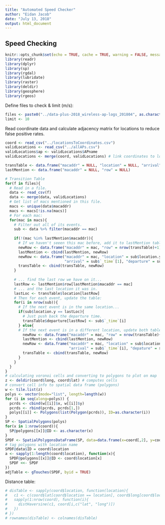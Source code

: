 ```yaml
---
title: "Automated Speed Checker"
author: "Eidan Jacob"
date: "July 13, 2018"
output: html_document
---
```


## Speed Checking
```r
knitr::opts_chunk$set(echo = TRUE, cache = TRUE, warning = FALSE, message = FALSE)
library(readr)
library(dplyr)
library(sp)
library(rgdal)
library(lubridate)
library(raster)
library(deldir)
library(geosphere)
library(rgeos)
```

Define files to check & limit (m/s):
```r
files <- paste0("../data-plus-2018_wireless-ap-logs_201804", as.character(18:30), ".csv")
limit <- 10
```

Read coordinate data and calculate adjacency matrix for locations to reduce false positive rates.
```r
coord <- read_csv("../locationsToCoordinates.csv")
validLocations <- read_csv("../allAPs.csv")
validLocations$ap <- validLocations$APname
validLocations <- merge(coord, validLocations) # link coordinates to locations

transTable <- data.frame("macaddr" = NULL, "location" = NULL, "arrival" = NULL, "departure" = NULL)
lastMention <- data.frame("macaddr" = NULL, "row" = NULL)

# Transition Table
for(f in files){
  # Read in a file.
  data <- read_csv(f)
  data <- merge(data, validLocations)
  # Get list of macs mentioned in this file.
  macs <- unique(data$macaddr)
  macs <- macs[!is.na(macs)]
  # For each mac:
  for(mac in macs){
    # Filter out all of its events.
    sub <- data %>% filter(macaddr == mac)
    
    if(!(mac %in% lastMention$macaddr)){
      # If we haven't seeen this mac before, add it to lastMention table + transTable
      newRow <- data.frame("macaddr" = mac, "row" = nrow(transTable)+1)
      lastMention <- cbind(lastMention, newRow)
      newRow <- data.frame("macaddr" = mac, "location" = sub$location.y[1], 
                           "arrival" = sub$`_time`[1], "departure" = sub$`_time`[1])
      transTable <- cbind(transTable, newRow)
    }
    
    # ... find the last row we have on it...
    lastRow <- lastMention$row[lastMention$macaddr == mac]
    # ... and the last location it was in.
    lastLoc <- transTable$location[lastRow]
    # Then for each event, update the table:
    for(i in nrow(sub)){
      # If the next event is in the same location...
      if(sub$location.y == lastLoc){
        # Just push back the departure time.
        transTable$departure[lastRow] <- sub$`_time`[i]
      } else{
      # If the next event is in a different location, update both tables
        newRow <- data.frame("macaddr" = mac, "row" = nrow(transTable)+1)
        lastMention <- cbind(lastMention, newRow)
        newRow <- data.frame("macaddr" = mac, "location" = sub$location.y[i],
                             "arrival" = sub$`_time`[i], "depature" = sub$`_time`[i])
        transTable <- cbind(transTable, newRow)
      }
    }
  }
}
# calculating voronoi cells and converting to polygons to plot on map
z <- deldir(coord$long, coord$lat) # computes cells
# convert cell info to spatial data frame (polygons)
w <- tile.list(z)
polys <- vector(mode="list", length=length(w))
for (i in seq(along=polys)) {
  pcrds <- cbind(w[[i]]$x, w[[i]]$y)
  pcrds <- rbind(pcrds, pcrds[1,])
  polys[[i]] <- Polygons(list(Polygon(pcrds)), ID=as.character(i))
}
SP <- SpatialPolygons(polys)
for(x in 1:nrow(coord)){
  SP@polygons[[x]]@ID <- as.character(x)
}
SPDF <- SpatialPolygonsDataFrame(SP, data=data.frame(x=coord[,2], y=coord[,3]))
# tag polygons with location name
SPDF@data$ID = coord$location
a <- sapply(1:length(coord$location), function(x){
  SPDF@polygons[[x]]@ID <- coord$location[x]
  SPDF <<- SPDF
})
adjTable <- gTouches(SPDF, byid = TRUE)
```

Distance table:
```r
# disTable <- sapply(coord$location, function(location){
#   c1 <- c(coord$lat[coord$location == location], coord$long[coord$location == location])
#   sapply(1:nrow(coord), function(i){
#     distHaversine(c1, coord[i,c("lat", "long")])
#   })
# })
# rownames(disTable) <- colnames(disTable)
```
